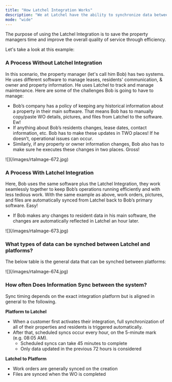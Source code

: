 ```yaml
---
title: "How Latchel Integration Works"
description: "We at Latchel have the ability to synchronize data between the Latchel platform to many third-party Property management software, and this help guide will focus more on how **Latchel Integration** works as well as its functionalities."
mode: "wide"
---
```


The purpose of using the Latchel Integration is to save the property managers time and improve the overall quality of service through efficiency.

Let's take a look at this example:

### **A Process Without Latchel Integration**

In this scenario, the property manager (let's call him Bob) has two systems. He uses different software to manage leases, residents' communication, & owner and property information. He uses Latchel to track and manage maintenance. Here are some of the challenges Bob is going to have to manage:

- Bob’s company has a policy of keeping any historical information about a property in their main software. That means Bob has to manually copy/paste WO details, pictures, and files from Latchel to the software. Ew\!
- If anything about Bob’s residents changes, lease dates, contact information, etc. Bob has to make these updates in TWO places\! If he doesn’t, operational issues can occur.
- Similarly, if any property or owner information changes, Bob also has to make sure he executes these changes in two places. Gross\!

<Frame>
  ![](/images/rtaImage-672.jpg)
</Frame>

### **A Process With Latchel Integration**

Here, Bob uses the same software plus the Latchel Integration, they work seamlessly together to keep Bob’s operations running efficiently and with less tedious work. With the same example as above, work orders, pictures, and files are automatically synced from Latchel back to Bob’s primary software. Easy\!

- If Bob makes any changes to resident data in his main software, the changes are automatically reflected in Latchel an hour later.

<Frame>
  ![](/images/rtaImage-673.jpg)
</Frame>

### **What types of data can be synched between Latchel and platforms?**

The below table is the general data that can be synched between platforms:

<Frame>
  ![](/images/rtaImage-674.jpg)
</Frame>

### **How often Does Information Sync between the system?**

Sync timing depends on the exact integration platform but is aligned in general to the following.

**Platform to Latchel**

- When a customer first activates their integration, full synchronization of all of their properties and residents is triggered automatically.
- After that, scheduled syncs occur every hour, on the 5-minute mark (e.g. 08:05 AM).
  - Scheduled syncs can take 45 minutes to complete
  - Only data updated in the previous 72 hours is considered

**Latchel to Platform**

- Work orders are generally synced on the creation
- Files are synced when the WO is completed